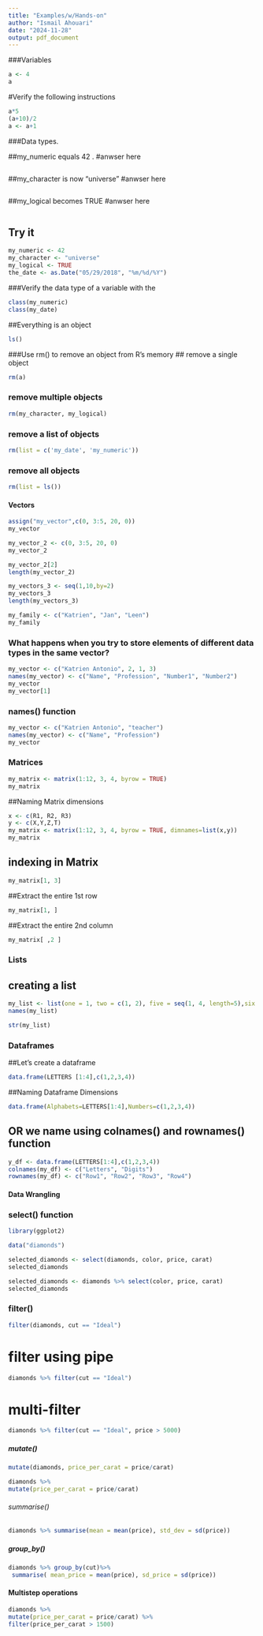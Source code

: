 ```yaml
---
title: "Examples/w/Hands-on"
author: "Ismail Ahouari"
date: "2024-11-28"
output: pdf_document
---
```




############################
#############################
###Variables
```r
a <- 4
a
```



#Verify the following instructions
```r
a*5
(a+10)/2
a <- a+1
```


###Data types.

##my_numeric equals 42 .
#anwser here
```r

```


##my_character is now "universe"
#anwser here
```r

```

##my_logical becomes TRUE
#anwser here
```r

```




## Try it
```r
my_numeric <- 42
my_character <- "universe"
my_logical <- TRUE
the_date <- as.Date("05/29/2018", "%m/%d/%Y")
```


###Verify the data type of a variable with the
```r
class(my_numeric)
class(my_date)
```




###################################
##Everything is an object

```r
ls()
```


###Use rm() to remove an object from R's memory
## remove a single object

```r
rm(a)
```

### remove multiple objects

```r
rm(my_character, my_logical)
```


### remove a list of objects
```r
rm(list = c('my_date', 'my_numeric'))
```


### remove all objects
```r
rm(list = ls())
```


##################
##################
#### Vectors



```r
assign("my_vector",c(0, 3:5, 20, 0))
my_vector
```



```r
my_vector_2 <- c(0, 3:5, 20, 0)
my_vector_2
```
```r
my_vector_2[2]
length(my_vector_2)
```


```r
my_vectors_3 <- seq(1,10,by=2)
my_vectors_3
length(my_vectors_3)
```


```r
my_family <- c("Katrien", "Jan", "Leen")
my_family
```


### What happens when you try to store elements of different data types in the same vector?
```r

my_vector <- c("Katrien Antonio", 2, 1, 3)
names(my_vector) <- c("Name", "Profession", "Number1", "Number2")
my_vector
my_vector[1]
```



### names() function

```r
my_vector <- c("Katrien Antonio", "teacher")
names(my_vector) <- c("Name", "Profession")
my_vector

```




##################
##################
### Matrices


```r
my_matrix <- matrix(1:12, 3, 4, byrow = TRUE)
my_matrix
```


##Naming Matrix dimensions

```r
x <- c(R1, R2, R3)
y <- c(X,Y,Z,T)
my_matrix <- matrix(1:12, 3, 4, byrow = TRUE, dimnames=list(x,y))
my_matrix

```

## indexing in Matrix
```r
my_matrix[1, 3]

```

##Extract the entire 1st row

```r
my_matrix[1, ]
```

##Extract the entire 2nd column
```r

my_matrix[ ,2 ]

```

##################
##################
###  Lists

## creating a list

```r
my_list <- list(one = 1, two = c(1, 2), five = seq(1, 4, length=5),six = c("Katrien", "Jan"))
names(my_list)

str(my_list)
```



##################
##################
###  Dataframes

##Let’s create a dataframe
```r
data.frame(LETTERS [1:4],c(1,2,3,4))

```

##Naming Dataframe Dimensions
```r
data.frame(Alphabets=LETTERS[1:4],Numbers=c(1,2,3,4))
```


## OR we name using colnames() and rownames() function

```r
y_df <- data.frame(LETTERS[1:4],c(1,2,3,4))
colnames(my_df) <- c("Letters", "Digits")
rownames(my_df) <- c("Row1", "Row2", "Row3", "Row4")
```




#################################################
#################################################
#### Data Wrangling
###  select() function

```r
library(ggplot2)
```

```r
data("diamonds")
```



```r
selected_diamonds <- select(diamonds, color, price, carat)
selected_diamonds
```

```r
selected_diamonds <- diamonds %>% select(color, price, carat)
selected_diamonds
```


###  filter()

```r
filter(diamonds, cut == "Ideal")
```

# filter using pipe

```r
diamonds %>% filter(cut == "Ideal")
```

# multi-filter
```r
diamonds %>% filter(cut == "Ideal", price > 5000)
```




#####  mutate()

```r
mutate(diamonds, price_per_carat = price/carat)
```


```r
diamonds %>%
mutate(price_per_carat = price/carat)
```



###### summarise()

```r
diamonds %>% summarise(mean = mean(price), std_dev = sd(price))
```


##### group_by()

```r
diamonds %>% group_by(cut)%>%
 summarise( mean_price = mean(price), sd_price = sd(price))
```

#### Multistep operations

```r
diamonds %>%
mutate(price_per_carat = price/carat) %>%
filter(price_per_carat > 1500)
```

